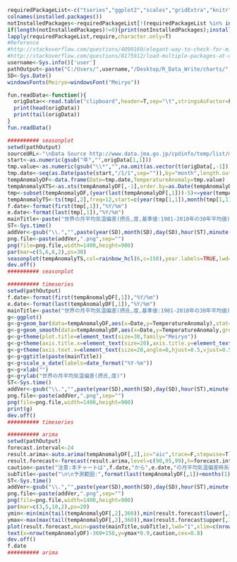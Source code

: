 ```r
requiredPackageList<-c("tseries","ggplot2","scales","gridExtra","knitr","lubridate","reshape2","forecast","xts","dichromat","RColorBrewer","colorspace")
colnames(installed.packages())
notInstalledPackages<-requiredPackageList[!(requiredPackageList %in% installed.packages()[,"Package"])] #apply logical vector to requiredPackageList
if(length(notInstalledPackages)!=0){print(notInstalledPackages);install.packages(notInstalledPackages)}
lapply(requiredPackageList,require,character.only=T)
#Reference 
#http://stackoverflow.com/questions/4090169/elegant-way-to-check-for-missing-packages-and-install-them
#http://stackoverflow.com/questions/8175912/load-multiple-packages-at-once
username<-Sys.info()['user']
pathOutput<-paste("C:/Users/",username,"/Desktop/R_Data_Write/charts/",sep="")
SD<-Sys.Date()
windowsFonts(Meiryo=windowsFont("Meiryo"))
```

```r
fun.readData<-function(){
  origData<<-read.table("clipboard",header=T,sep="\t",stringsAsFactor=FALSE)
  print(head(origData))
  print(tail(origData))
}
fun.readData()
```

```r
########## seasonplot
setwd(pathOutput)
sourceURL<-"\nData Source http://www.data.jma.go.jp/cpdinfo/temp/list/mon_wld.html"
start<-as.numeric(gsub("年","",origData[1,1]))
tmp.value<-as.numeric(gsub("\\*","",na.omit(as.vector(t(origData[,-1])))))
tmp.date<-seq(as.Date(paste(start,"/1/1",sep="")),by="month",length.out=length(tmp.value))
tempAnomalyDF<-data.frame(Date=tmp.date,TemperatureAnomaly=tmp.value)
tempAnomalyXTS<-as.xts(tempAnomalyDF[,-1],order.by=as.Date(tempAnomalyDF$Date))
tmp<-subset(tempAnomalyDF,(year(last(tempAnomalyDF[,1]))-5)<=year(tempAnomalyDF[,1]))
tempAnomalyTS<-ts(tmp[,2],freq=12,start=c(year(tmp[1,1]),month(tmp[1,1]))) 
f.date<-format(first(tmp[,1]),"%Y/%m")
e.date<-format(last(tmp[,1]),"%Y/%m")
mainTitle<-paste("世界の月平均気温偏差(摂氏,度,基準値:1981-2010年の30年平均値)\n期間",f.date,"-",e.date,sourceURL)
ST<-Sys.time() 
addVer<-gsub("\\.","",paste(year(SD),month(SD),day(SD),hour(ST),minute(ST),second(ST),sep=""))
png.file<-paste(addVer,".png",sep="")
png(file=png.file,width=1400,height=900)
par(mar=c(5,6,8,2),ps=30)
seasonplot(tempAnomalyTS,col=rainbow_hcl(6,c=150),year.labels=TRUE,lwd="2",main=mainTitle,family="Meiryo",ylab="世界の月平均気温偏差(摂氏,度)",cex.main=1,cex.lab=1,cex.axis=1) 
dev.off()
########## seasonplot
```

```r
########## timeseries
setwd(pathOutput)
f.date<-format(first(tempAnomalyDF[,1]),"%Y/%m")
e.date<-format(last(tempAnomalyDF[,1]),"%Y/%m")
mainTitle<-paste("世界の月平均気温偏差(摂氏,度,基準値:1981-2010年の30年平均値)\n期間",f.date,"-",e.date,sourceURL)
g<-ggplot()
g<-g+geom_bar(data=tempAnomalyDF,aes(x=Date,y=TemperatureAnomaly),stat="identity",position="identity",fill="blue",alpha=0.2)
g<-g+geom_smooth(data=tempAnomalyDF,aes(x=Date,y=TemperatureAnomaly,group=1),method=loess,color="red",lwd=1)
g<-g+theme(plot.title=element_text(size=30,family="Meiryo"))
g<-g+theme(axis.title.x=element_text(size=20),axis.title.y=element_text(size=20)) 
g<-g+theme(axis.text.x=element_text(size=20,angle=0,hjust=0.5,vjust=0.5),axis.text.y=element_text(size=20)) 
g<-g+ggtitle(paste(mainTitle))
g<-g+scale_x_date(labels=date_format("%Y-%m"))  
g<-g+xlab("")
g<-g+ylab("世界の月平均気温偏差(摂氏,度)") 
ST<-Sys.time() 
addVer<-gsub("\\.","",paste(year(SD),month(SD),day(SD),hour(ST),minute(ST),second(ST),sep=""))
png.file<-paste(addVer,".png",sep="")
png(file=png.file,width=1400,height=900)
print(g)
dev.off()
########## timeseries
```

```r
########## arima
setwd(pathOutput)
forecast.interval<-24
result.arima<-auto.arima(tempAnomalyDF[,2],ic="aic",trace=F,stepwise=T)
result.forecast<-forecast(result.arima,level=c(90,95,99),h=forecast.interval) 
caution<-paste("注意:本チャートは",f.date,"から",e.date,"の月平均気温偏差時系列データにARIMAモデルを適用し、\n", gsub(" ","",result.forecast$method),"の下(信頼区間:90%,95%,99%)、",forecast.interval,",ヶ月分を単純に外挿したものであり、\nモデル採択に関してその統計学的適否(分散の時間依存の有無,残差の正規性その他)は検討していない。\nまた同外挿に際して気温偏差に対する人為的背景(二酸化炭素排出その他)や\n非人為的背景(二酸化炭素、海流、水蒸気、太陽活動その他)は考慮しておらず、\nさらにそれら背景が気温偏差の変動に影響を与えるのか否かも検討していない。",sep="")
subTitle<-paste("\n\n予測範囲:",format(last(tempAnomalyDF[,1])+months(1),"%Y/%m"),"-",format(last(tempAnomalyDF[,1])+months(forecast.interval),"%Y/%m"),sep="")
ST<-Sys.time() 
addVer<-gsub("\\.","",paste(year(SD),month(SD),day(SD),hour(ST),minute(ST),second(ST),sep=""))
png.file<-paste(addVer,".png",sep="")
png(file=png.file,width=1400,height=900)
par(mar=c(3,5,10,2),ps=20)
ymin<-min(min(tail(tempAnomalyDF[,2],360)),min(result.forecast$lower[,3]))
ymax<-max(max(tail(tempAnomalyDF[,2],360)),max(result.forecast$upper[,3]))
plot(result.forecast,main=paste(mainTitle,subTitle),lwd="1",xlim=c(nrow(tempAnomalyDF)-360,nrow(tempAnomalyDF)+forecast.interval),ylim=c(ymin,ymax),cex.main=1,family="Meiryo",ylab="世界の月平均気温偏差(摂氏,度)",cex.lab=4,cex.axis=4,cex.sub=1)  
text(x=nrow(tempAnomalyDF)-360+150,y=ymax*0.9,caution,cex=0.8)
dev.off()
f.date
########## arima
```